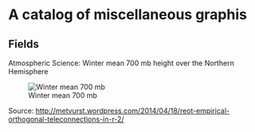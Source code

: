 

# A catalog of miscellaneous graphis

## Fields

Atmospheric Science: Winter mean 700 mb height over the Northern Hemisphere

![Winter mean 700 mb](Winter700mb.png)

Source: <http://metvurst.wordpress.com/2014/04/18/reot-empirical-orthogonal-teleconnections-in-r-2/>